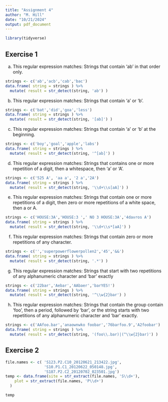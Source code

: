 ---
title: "Assignment 4"
author: "M. Hill"
date: "10/21/2024"
output: pdf_document
---

```{r setup, include=FALSE}
library(tidyverse)
```

## Exercise 1
a) This regular expression matches: 
Strings that contain 'ab' in that order only.
```{r}
strings <- c('ab','acb','cab','bac')
data.frame( string = strings ) %>%
  mutate( result = str_detect(string, 'ab') )
```

b) This regular expression matches:
Strings that contain 'a' or 'b'.
```{r}
strings <- c('bat','did','goa','less')
data.frame( string = strings ) %>%
  mutate( result = str_detect(string, '[ab]') )
```

c) This regular expression matches:
Strings that contain 'a' or 'b' at the beginning.
```{r}
strings <- c('boy','goal','apple','labs')
data.frame( string = strings ) %>%
  mutate( result = str_detect(string, '^[ab]') )
```

d) This regular expression matches:
Strings that contains one or more repetition of a digit, then a whitespace, then
'a' or 'A'.
```{r}
strings <- c('525 A', 'aa a', '2 a','2A')
data.frame( string = strings ) %>%
  mutate( result = str_detect(string, '\\d+\\s[aA]') )
```

e) This regular expression matches:
Strings that contain one or more repetitions of a digit, then zero or more 
repetitions of a white space, then a or A.
```{r}
strings <- c('HOUSE:3A','HOUSE:3 ',' NO 3 HOUSE:3A','4davros A')
data.frame( string = strings ) %>%
  mutate( result = str_detect(string, '\\d+\\s*[aA]') )
```

f) This regular expression matches:
Strings that contain zero or more repetitions of any character.
```{r}
strings <- c('','superpowerflowerpollen2','45','&&')
data.frame( string = strings ) %>%
  mutate( result = str_detect(string, '.*') )
```

g) This regular expression matches:
Strings that start with two repetitions of any alphanumeric character and 'bar' exactly
```{r}
strings <- c('22bar','Aebar','AAbaer','barYES!')
data.frame( string = strings ) %>%
  mutate( result = str_detect(string, '^\\w{2}bar') )
```

h) This regular expression matches:
Strings that contain the group contain 'foo', then a period, followed by 'bar',
or the string starts with two repetitions of any alphanumeric character and 'bar' exactly.
```{r}
strings <- c('AAfoo.bar','anaownwko foobar','76barfoo.9','A2foobar')
data.frame( string = strings ) %>%
  mutate( result = str_detect(string, '(foo\\.bar)|(^\\w{2}bar)') )
```

## Exercise 2
```{r}
file.names <- c( 'S123.P2.C10_20120621_213422.jpg',
                 'S10.P1.C1_20120622_050148.jpg',
                 'S187.P2.C2_20120702_023501.jpg')
temp <- data.frame(site = str_extract(file.names, 'S\\d+'),
    plot = str_extract(file.names, 'P\\d+')
  )

temp
```








